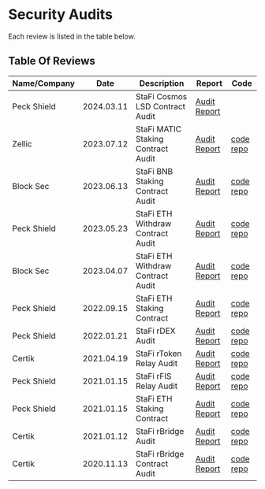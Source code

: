 # Security Audits

Each review is listed in the table below.

## Table Of Reviews

| Name/Company | Date | Description | Report | Code |
| ------------ | ---- | ----------- | ------ | ----- |
| Peck Shield | 2024.03.11 | StaFi Cosmos LSD Contract Audit	 | [Audit Report](https://github.com/stafiprotocol/security/tree/main/audits/202403_PeckShield_StaFi_CosmWasm) |
| Zellic | 2023.07.12 | StaFi MATIC Staking Contract Audit	 | [Audit Report](https://github.com/stafiprotocol/security/tree/main/audits/202307_Zellic_StaFi-MATICStaking) | [code repo](https://github.com/stafiprotocol/rtoken-contracts/tree/main/contracts/rmatic) |
| Block Sec | 2023.06.13 | StaFi BNB Staking Contract Audit | [Audit Report](https://github.com/stafiprotocol/security/tree/main/audits/202306_BlockSec_StaFi-BNBStaking) | [code repo](https://github.com/stafiprotocol/rtoken-contracts/tree/main/contracts/rbnb) |
| Peck Shield | 2023.05.23 | StaFi ETH Withdraw Contract Audit | [Audit Report](https://github.com/stafiprotocol/security/tree/main/audits/202305_PeckShield_StaFi-ETHWithdraw) | [code repo](https://github.com/stafiprotocol/eth2-staking/tree/v3/contracts/withdraw) |
| Block Sec | 2023.04.07 | StaFi ETH Withdraw Contract Audit | [Audit Report](https://github.com/stafiprotocol/security/tree/main/audits/202304_BlockSec_StaFi-ETHWithdraw) | [code repo](https://github.com/stafiprotocol/eth2-staking/tree/v3/contracts/withdraw) |
| Peck Shield | 2022.09.15 | StaFi ETH Staking Contract | [Audit Report](https://github.com/stafiprotocol/security/tree/main/audits/202201_PeckShield_StaFi-ETH2Staking) | [code repo](https://github.com/stafiprotocol/eth2-staking) |
| Peck Shield | 2022.01.21 | StaFi rDEX Audit | [Audit Report](https://github.com/stafiprotocol/security/tree/main/audits/202201_PeckShield_StaFi-rDEX) | [code repo](https://github.com/stafiprotocol/stafi-node/tree/rswap) |
| Certik | 2021.04.19 | StaFi rToken Relay Audit | [Audit Report](https://github.com/stafiprotocol/security/tree/main/audits/202104_Certik_StaFi-rTokenRelay) | [code repo](https://github.com/stafiprotocol/rtoken-relay) |
| Peck Shield | 2021.01.15 | StaFi rFIS Relay Audit | [Audit Report](https://github.com/stafiprotocol/security/tree/main/audits/202101_PeckShield_StaFi-rFIS) | [code repo](https://github.com/stafiprotocol/stafi-node/tree/rfis/node/pallets/rtoken) | 
| Peck Shield | 2021.01.15 | StaFi ETH Staking Contract | [Audit Report](https://github.com/stafiprotocol/security/tree/main/audits/202101_PeckShield_ETHStaking) | [code repo](https://github.com/stafiprotocol/eth2-staking) |
| Certik | 2021.01.12 | StaFi rBridge Audit | [Audit Report](https://github.com/stafiprotocol/security/tree/main/audits/202101_Certik_StaFi-rBridge) | [code repo](https://github.com/stafiprotocol/stafi-node) |
| Certik | 2020.11.13 | StaFi rBridge Contract Audit | [Audit Report](https://github.com/stafiprotocol/security/tree/main/audits/202011_Certik_StaFi-rBridge) | [code repo](https://github.com/stafiprotocol/bridge-solidity)|